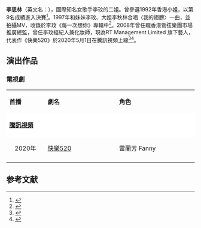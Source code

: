 {{藝人
| 類型 = 女演員
| 姓名 = 李思林
| 圖片 = 
| 圖片簡介 = 
| 羅馬拼音 = 
| 英文名 = Nancy Lee
| 暱稱 = 二姐、Nancy
| 國籍 = {{CHN-HKG}}
| 籍貫 = 
| 民族 = 
| 出生日期 = 
| 出生地點 = 
| 逝世日期 = 
| 逝世地點 = 
| 職業 = [[歌手|歌手]]、[[演員|演員]]
| 語言 = [[廣東話|廣東話]]、[[普通話|普通話]]、[[英語|英語]]、[[德文|德文]]
| 教育程度 = 香港科技大學凱洛格行政人員工商管理碩士學位
| 母校 = [[三藩市州立大學|三藩市州立大學]]
| 父母 =
| 親屬 = 李玟
| 音樂類型 = 
| 演奏樂器 = 
| 出道地點 = 
| 出道日期 = 
| 出道作品 = 
| 代表作品 = '''電視劇'''：{{ubl|《[[快樂520|快樂520]]》}}
| 活躍年代 = 
| 經紀公司 = RT Management Ltd.（2019年至今）
| 獎項 = 三藩市玫瑰皇后<br>三藩市華語歌唱比賽冠軍
}}

'''李思林'''（英文名：{{lang|en|Nancy Lee}}），國際知名女歌手李玟的二姐。曾參選1992年香港小姐，以第9名成績進入決賽<ref>{{Cite web |url=http://missmuthongkong.blogspot.com/2010/03/2010.html |title=2010年香港小姐海外招募又開始喇 |work=港乜姐 |date=2010年3月22日}}</ref>。1997年和妹妹李玟、大姐李秋林合唱〈我的翅膀〉一曲，並拍攝MV，收錄於李玟《每一次想你》專輯中<ref>{{Cite web |url=https://ek21.com/news/star/341304/ |title=李玟二姐李思林罕見曝光，曾因跟李玟長得很相像而備受關註！ |work=尋夢娛樂 |date=2019年9月9日}}</ref>。2008年曾任職香港管弦樂團市場推廣總監，曾任李玟經紀人兼化妝師，現為RT Management Limited 旗下藝人，代表作《快樂520》於2020年5月1日在騰訊視頻上線<ref>{{Cite web|url=https://hk.on.cc/hk/bkn/cnt/entertainment/20200501/bkn-20200501230053302-0501_00862_001.html |title=李玟客串撐場　李思林拍網劇阿媽扮粉絲 |work=on.cc |date=2020年5月1日}}</ref><ref>{{Cite web|url=http://paper.wenweipo.com/2020/05/05/EN2005050001.htm |title=從幕後走到幕前展唱跳才藝 李思林李玟互相扶持打天下 |work=文匯報 |date=2020年5月5日}}</ref>。

== 演出作品 ==
=== 電視劇 ===
{|class="wikitable" width="70%"
|- style="background:#FFF; color:#000" align="center"
|style="width:10%"|'''首播'''||style="width:20%"|'''劇名'''||style="width:22%"|'''角色'''
|-
|style="background:#FFF; color:#000" colspan="3"|'''[[騰訊視頻|騰訊視頻]]'''
|-
|<center>2020年<center>||[[快樂520|快樂520]]||雷蘭芳 Fanny
|-
|}

== 参考文献 ==
{{reflist|2}}